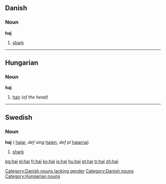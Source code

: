 {{see|hajj}}
==Danish==
===Noun===
'''haj''' [[Category:Danish nouns lacking gender]]

# [[shark]]

----

==Hungarian==
===Noun===
'''haj'''

#[[hair]] ''(of the head)''


----

==Swedish==
===Noun===
'''haj''' {{c}} ({{p}} [[hajar]], ''def sing'' [[hajen]], ''def pl'' [[hajarna]])

# [[shark]]

[[Category:Danish nouns]]
[[Category:Hungarian nouns]]

[[bg:haj]]
[[el:haj]]
[[fr:haj]]
[[ko:haj]]
[[io:haj]]
[[hu:haj]]
[[pt:haj]]
[[tr:haj]]
[[zh:haj]]